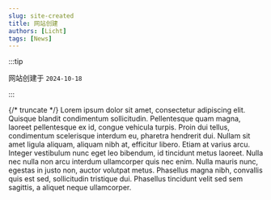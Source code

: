 ```yaml
---
slug: site-created
title: 网站创建
authors: [Licht]
tags: [News]
---
```



:::tip

网站创建于 `2024-10-18`

:::

{/* truncate */}
Lorem ipsum dolor sit amet, consectetur adipiscing elit. Quisque blandit condimentum sollicitudin. Pellentesque quam magna, laoreet pellentesque ex id, congue vehicula turpis. Proin dui tellus, condimentum scelerisque interdum eu, pharetra hendrerit dui. Nullam sit amet ligula aliquam, aliquam nibh at, efficitur libero. Etiam at varius arcu. Integer vestibulum nunc eget leo bibendum, id tincidunt metus laoreet. Nulla nec nulla non arcu interdum ullamcorper quis nec enim. Nulla mauris nunc, egestas in justo non, auctor volutpat metus. Phasellus magna nibh, convallis quis est sed, sollicitudin tristique dui. Phasellus tincidunt velit sed sem sagittis, a aliquet neque ullamcorper.
